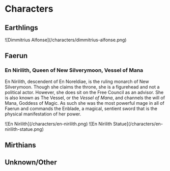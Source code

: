 
# Characters

## Earthlings

<Caption caption="Grand Magical Scholar Dimmitrius Alfonse">
  ![Dimmitrius Alfonse](/characters/dimmitrius-alfonse.png)
</Caption>

## Faerun

### En Nirilith, Queen of New Silverymoon, Vessel of Mana

En Nirilith, descendent of En Noreldiae, is the ruling monarch of New Silverymoon. Though she claims the throne, she is a figurehead and not a political actor. However, she does sit on the Free Council as an advisor. She is also known as The Vessel, or the _Vessel of Mana_, and channels the will of Mana, Goddess of Magic. As such she was the most powerful mage in all of Faerun and commands the Enblade, a magical, sentient sword that is the physical manifestation of her power.

<Caption caption="En Nirlith, The Vessel">
  ![En Nirilith](/characters/en-nirilith.png)
</Caption>

<Caption caption="En Nirilith Statue on display in the Museum of Mana">
  ![En Nirilith Statue](/characters/en-nirilith-statue.png)
</Caption>

## Mirthians

## Unknown/Other
